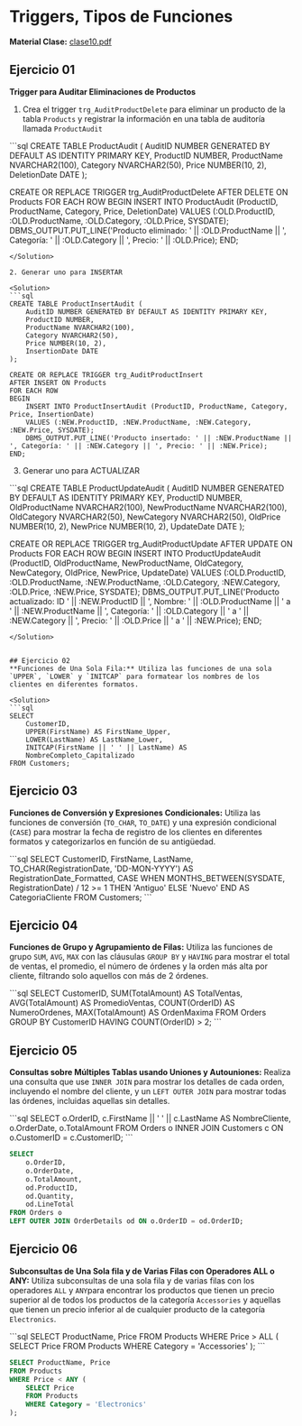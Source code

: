 # Triggers, Tipos de Funciones

**Material Clase:** [clase10.pdf](/inacap/ti3v22/docs/clase10.pdf)

## Ejercicio 01
**Trigger para Auditar Eliminaciones de Productos**

1. Crea el trigger `trg_AuditProductDelete` para eliminar un producto de la tabla `Products` y registrar la información en una tabla de auditoría llamada `ProductAudit`

<Solution>
```sql
CREATE TABLE ProductAudit (
    AuditID NUMBER GENERATED BY DEFAULT AS IDENTITY PRIMARY KEY,
    ProductID NUMBER,
    ProductName NVARCHAR2(100),
    Category NVARCHAR2(50),
    Price NUMBER(10, 2),
    DeletionDate DATE
);

CREATE OR REPLACE TRIGGER trg_AuditProductDelete
AFTER DELETE ON Products
FOR EACH ROW
BEGIN
    INSERT INTO ProductAudit (ProductID, ProductName, Category, Price, DeletionDate)
    VALUES (:OLD.ProductID, :OLD.ProductName, :OLD.Category, :OLD.Price, SYSDATE);
    DBMS_OUTPUT.PUT_LINE('Producto eliminado: ' || :OLD.ProductName || ', Categoría: ' || :OLD.Category || ', Precio: ' || :OLD.Price);
END;
```
</Solution>

2. Generar uno para INSERTAR

<Solution>
```sql
CREATE TABLE ProductInsertAudit (
    AuditID NUMBER GENERATED BY DEFAULT AS IDENTITY PRIMARY KEY,
    ProductID NUMBER,
    ProductName NVARCHAR2(100),
    Category NVARCHAR2(50),
    Price NUMBER(10, 2),
    InsertionDate DATE
);

CREATE OR REPLACE TRIGGER trg_AuditProductInsert
AFTER INSERT ON Products
FOR EACH ROW
BEGIN
    INSERT INTO ProductInsertAudit (ProductID, ProductName, Category, Price, InsertionDate)
    VALUES (:NEW.ProductID, :NEW.ProductName, :NEW.Category, :NEW.Price, SYSDATE);
    DBMS_OUTPUT.PUT_LINE('Producto insertado: ' || :NEW.ProductName || ', Categoría: ' || :NEW.Category || ', Precio: ' || :NEW.Price);
END;
```
</Solution>

3. Generar uno para ACTUALIZAR

<Solution>
```sql
CREATE TABLE ProductUpdateAudit (
    AuditID NUMBER GENERATED BY DEFAULT AS IDENTITY PRIMARY KEY,
    ProductID NUMBER,
    OldProductName NVARCHAR2(100),
    NewProductName NVARCHAR2(100),
    OldCategory NVARCHAR2(50),
    NewCategory NVARCHAR2(50),
    OldPrice NUMBER(10, 2),
    NewPrice NUMBER(10, 2),
    UpdateDate DATE
);

CREATE OR REPLACE TRIGGER trg_AuditProductUpdate
AFTER UPDATE ON Products
FOR EACH ROW
BEGIN
    INSERT INTO ProductUpdateAudit (ProductID, OldProductName, NewProductName, OldCategory, NewCategory, OldPrice, NewPrice, UpdateDate)
    VALUES (:OLD.ProductID, :OLD.ProductName, :NEW.ProductName, :OLD.Category, :NEW.Category, :OLD.Price, :NEW.Price, SYSDATE);
    DBMS_OUTPUT.PUT_LINE('Producto actualizado: ID ' || :NEW.ProductID || ', Nombre: ' || :OLD.ProductName || ' a ' || :NEW.ProductName || ', Categoría: ' || :OLD.Category || ' a ' || :NEW.Category || ', Precio: ' || :OLD.Price || ' a ' || :NEW.Price);
END;
```
</Solution>


## Ejercicio 02
**Funciones de Una Sola Fila:** Utiliza las funciones de una sola `UPPER`, `LOWER` y `INITCAP` para formatear los nombres de los clientes en diferentes formatos.

<Solution>
```sql
SELECT
    CustomerID,
    UPPER(FirstName) AS FirstName_Upper,
    LOWER(LastName) AS LastName_Lower,
    INITCAP(FirstName || ' ' || LastName) AS
    NombreCompleto_Capitalizado
FROM Customers;
``` 
</Solution>

## Ejercicio 03
**Funciones de Conversión y Expresiones Condicionales:** Utiliza las funciones de conversión (`TO_CHAR`, `TO_DATE`) y una expresión condicional (`CASE`) para mostrar la fecha de registro de los clientes en diferentes formatos y categorizarlos en función de su antigüedad.

<Solution>
```sql
SELECT
    CustomerID,
    FirstName,
    LastName,
    TO_CHAR(RegistrationDate, 'DD-MON-YYYY') AS RegistrationDate_Formatted,
        CASE
            WHEN MONTHS_BETWEEN(SYSDATE, RegistrationDate) / 12 >= 1 THEN 'Antiguo'
            ELSE 'Nuevo'
        END AS CategoriaCliente
FROM Customers;
``` 
</Solution>

## Ejercicio 04
**Funciones de Grupo y Agrupamiento de Filas:** Utiliza las funciones de grupo `SUM`, `AVG`, `MAX` con las cláusulas `GROUP BY` y `HAVING` para mostrar el total de ventas, el promedio, el número de órdenes y la orden más alta por cliente, filtrando solo aquellos con más de 2 órdenes.

<Solution>
```sql
SELECT
    CustomerID,
    SUM(TotalAmount) AS TotalVentas,
    AVG(TotalAmount) AS PromedioVentas,
    COUNT(OrderID) AS NumeroOrdenes,
    MAX(TotalAmount) AS OrdenMaxima
FROM Orders
GROUP BY CustomerID
HAVING COUNT(OrderID) > 2;
``` 
</Solution>

## Ejercicio 05
**Consultas sobre Múltiples Tablas usando Uniones y Autouniones:** Realiza una consulta que use `INNER JOIN` para mostrar los detalles de cada orden, incluyendo el nombre del cliente, y un `LEFT OUTER JOIN` para mostrar todas las órdenes, incluidas aquellas sin detalles.

<Solution>
```sql
SELECT
    o.OrderID,
    c.FirstName || ' ' || c.LastName AS NombreCliente,
    o.OrderDate,
    o.TotalAmount
FROM Orders o
INNER JOIN Customers c ON o.CustomerID = c.CustomerID;
``` 

```sql
SELECT
    o.OrderID,
    o.OrderDate,
    o.TotalAmount,
    od.ProductID,
    od.Quantity,
    od.LineTotal
FROM Orders o
LEFT OUTER JOIN OrderDetails od ON o.OrderID = od.OrderID;
```
</Solution>

## Ejercicio 06
**Subconsultas de Una Sola fila y de Varias Filas con Operadores ALL o ANY:** Utiliza subconsultas de una sola fila y de varias filas con los operadores `ALL` y `ANY`para encontrar los productos que tienen un precio superior al de todos los productos de la categoría `Accessories` y aquellas que tienen un precio inferior al de cualquier producto de la categoría `Electronics`.

<Solution>
```sql
SELECT ProductName, Price
FROM Products
WHERE Price > ALL (
    SELECT Price
    FROM Products
    WHERE Category = 'Accessories'
);
```

```sql
SELECT ProductName, Price
FROM Products
WHERE Price < ANY (
    SELECT Price
    FROM Products
    WHERE Category = 'Electronics'
);
```
</Solution>
